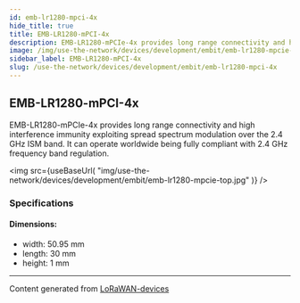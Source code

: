 ```yaml
---
id: emb-lr1280-mpci-4x
hide_title: true
title: EMB-LR1280-mPCI-4x
description: EMB-LR1280-mPCIe-4x provides long range connectivity and high interference immunity exploiting spread spectrum modulation over the 2.4 GHz ISM band. It can operate worldwide being fully compliant with 2.4 GHz frequency band regulation.
image: /img/use-the-network/devices/development/embit/emb-lr1280-mpcie-top.jpg
sidebar_label: EMB-LR1280-mPCI-4x
slug: /use-the-network/devices/development/embit/emb-lr1280-mpci-4x
---
```



## EMB-LR1280-mPCI-4x

EMB-LR1280-mPCIe-4x provides long range connectivity and high interference immunity exploiting spread spectrum modulation over the 2.4 GHz ISM band. It can operate worldwide being fully compliant with 2.4 GHz frequency band regulation.

<img
src={useBaseUrl(
"img/use-the-network/devices/development/embit/emb-lr1280-mpcie-top.jpg"
)}
/>

### Specifications

#### Dimensions:
- width: 50.95 mm
- length: 30 mm
- height: 1 mm



---
Content generated from [LoRaWAN-devices](https://github.com/TheThingsNetwork/lorawan-devices)